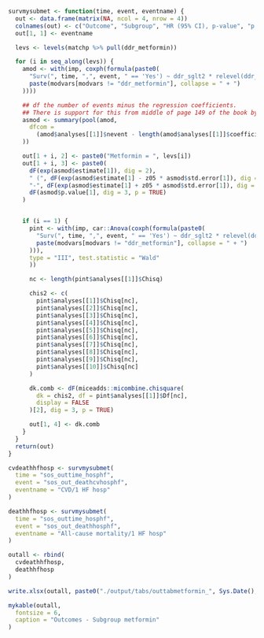 ```r
survmysubmet <- function(time, event, eventname) {
  out <- data.frame(matrix(NA, ncol = 4, nrow = 4))
  colnames(out) <- c("Outcome", "Subgroup", "HR (95% CI), p-value", "p for interaction")
  out[1, 1] <- eventname

  levs <- levels(matchp %>% pull(ddr_metformin))

  for (i in seq_along(levs)) {
    amod <- with(imp, coxph(formula(paste0(
      "Surv(", time, ",", event, " == 'Yes') ~ ddr_sglt2 * relevel(ddr_metformin, ref = '", levs[i], "') +",
      paste(modvars[modvars != "ddr_metformin"], collapse = " + ")
    ))))

    ## df the number of events minus the regression coefficients.
    ## There is support for this from middle of page 149 of the book by Parmer & Machin (ISBN 0471936405)
    asmod <- summary(pool(amod,
      dfcom =
        (amod$analyses[[1]]$nevent - length(amod$analyses[[1]]$coefficients))
    ))

    out[1 + i, 2] <- paste0("Metformin = ", levs[i])
    out[1 + i, 3] <- paste0(
      dF(exp(asmod$estimate[1]), dig = 2),
      " (", dF(exp(asmod$estimate[1] - z05 * asmod$std.error[1]), dig = 2),
      "-", dF(exp(asmod$estimate[1] + z05 * asmod$std.error[1]), dig = 2), "), ",
      dF(asmod$p.value[1], dig = 3, p = TRUE)
    )


    if (i == 1) {
      pint <- with(imp, car::Anova(coxph(formula(paste0(
        "Surv(", time, ",", event, " == 'Yes') ~ ddr_sglt2 * relevel(ddr_metformin, ref = '", levs[i], "') +",
        paste(modvars[modvars != "ddr_metformin"], collapse = " + ")
      ))),
      type = "III", test.statistic = "Wald"
      ))

      nc <- length(pint$analyses[[1]]$Chisq)

      chis2 <- c(
        pint$analyses[[1]]$Chisq[nc],
        pint$analyses[[2]]$Chisq[nc],
        pint$analyses[[3]]$Chisq[nc],
        pint$analyses[[4]]$Chisq[nc],
        pint$analyses[[5]]$Chisq[nc],
        pint$analyses[[6]]$Chisq[nc],
        pint$analyses[[7]]$Chisq[nc],
        pint$analyses[[8]]$Chisq[nc],
        pint$analyses[[9]]$Chisq[nc],
        pint$analyses[[10]]$Chisq[nc]
      )

      dk.comb <- dF(miceadds::micombine.chisquare(
        dk = chis2, df = pint$analyses[[1]]$Df[nc],
        display = FALSE
      )[2], dig = 3, p = TRUE)

      out[1, 4] <- dk.comb
    }
  }
  return(out)
}

cvdeathhfhosp <- survmysubmet(
  time = "sos_outtime_hosphf",
  event = "sos_out_deathcvhosphf",
  eventname = "CVD/1 HF hosp"
)

deathhfhosp <- survmysubmet(
  time = "sos_outtime_hosphf",
  event = "sos_out_deathhosphf",
  eventname = "All-cause mortality/1 HF hosp"
)

outall <- rbind(
  cvdeathhfhosp,
  deathhfhosp
)

write.xlsx(outall, paste0("./output/tabs/outtabmetformin_", Sys.Date(), ".xlsx"), rowNames = FALSE)

mykable(outall,
  fontsize = 6,
  caption = "Outcomes - Subgroup metformin"
)
```
